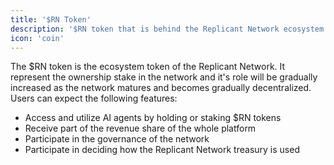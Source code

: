 ```yaml
---
title: '$RN Token'
description: '$RN token that is behind the Replicant Network ecosystem'
icon: 'coin'
---
```


The $RN token is the ecosystem token of the Replicant Network. It represent the ownership stake in the network and it's role will be gradually increased as the network matures and becomes gradually decentralized. Users can expect the following features:

- Access and utilize AI agents by holding or staking $RN tokens
- Receive part of the revenue share of the whole platform
- Participate in the governance of the network
- Participate in deciding how the Replicant Network treasury is used
